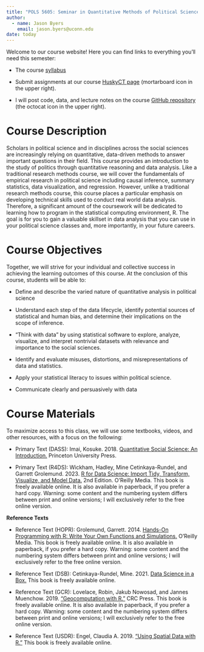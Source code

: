 ```yaml
---
title: "POLS 5605: Seminar in Quantitative Methods of Political Science"
author: 
  - name: Jason Byers
    email: jason.byers@uconn.edu
date: today
---
```


Welcome to our course website! Here you can find links to everything you'll need this semester:

-   The course [syllabus](https://byersjs.github.io/POLS-5605-Syllabus/)

-   Submit assignments at our course [HuskyCT page](https://huskyct.uconn.edu) (mortarboard icon in the upper right).

-   I will post code, data, and lecture notes on the course [GitHub repository](https://github.com/byersjs/POLS-5605) (the octocat icon in the upper right).

# Course Description

Scholars in political science and in disciplines across the social sciences are increasingly relying on quantitative, data-driven methods to answer important questions in their field. This course provides an introduction to the study of politics through quantitative reasoning and data analysis. Like a traditional research methods course, we will cover the fundamentals of empirical research in political science including causal inference, summary statistics, data visualization, and regression. However, unlike a traditional research methods course, this course places a particular emphasis on developing technical skills used to conduct real world data analysis. Therefore, a significant amount of the coursework will be dedicated to learning how to program in the statistical computing environment, R. The goal is for you to gain a valuable skillset in data analysis that you can use in your political science classes and, more importantly, in your future careers.

# Course Objectives

Together, we will strive for your individual and collective success in achieving the learning outcomes of this course. At the conclusion of this course, students will be able to:

-   Define and describe the varied nature of quantitative analysis in political science

-   Understand each step of the data lifecycle, identify potential sources of statistical and human bias, and determine their implications on the scope of inference.

-   "Think with data" by using statistical software to explore, analyze, visualize, and interpret nontrivial datasets with relevance and importance to the social sciences.

-   Identify and evaluate misuses, distortions, and misrepresentations of data and statistics.

-   Apply your statistical literacy to issues within political science.

-   Communicate clearly and persuasively with data

# Course Materials

To maximize access to this class, we will use some textbooks, videos, and other resources, with a focus on the following:

-   Primary Text (DASS): Imai, Kosuke. 2018. [Quantitative Social Science: An Introduction.](https://press.princeton.edu/books/hardcover/9780691167039/quantitative-social-science?srsltid=AfmBOorwui6mwJvPdZYGHFBTCe-K6stYkSIkyW3WwNRfsDpAF4gnnCuu) Princeton University Press.

-   Primary Text (R4DS): Wickham, Hadley, Mine Cetinkaya-Rundel, and Garrett Grolemund. 2023. [R for Data Science: Import Tidy, Transform, Visualize, and Model Data.](https://r4ds.hadley.nz) 2nd Edition. O'Reilly Media. This book is freely available online. It is also available in paperback, if you prefer a hard copy. Warning: some content and the numbering system differs between print and online versions; I will exclusively refer to the free online version.

**Reference Texts** <br>

-   Reference Text (HOPR): Grolemund, Garrett. 2014. [Hands-On Programming with R: Write Your Own Functions and Simulations.](https://rstudio-education.github.io/hopr/) O'Reilly Media. This book is freely available online. It is also available in paperback, if you prefer a hard copy. Warning: some content and the numbering system differs between print and online versions; I will exclusively refer to the free online version.

-   Reference Text (DSB): Cetinkaya-Rundel, Mine. 2021. [Data Science in a Box.](https://datasciencebox.org/index.html) This book is freely available online.

-   Reference Text (GCR): Lovelace, Robin, Jakub Nowosad, and Jannes Muenchow. 2019. ["Geocomputation with R."](https://geocompr.robinlovelace.net) CRC Press. This book is freely available online. It is also available in paperback, if you prefer a hard copy. Warning: some content and the numbering system differs between print and online versions; I will exclusively refer to the free online version.

-   Reference Text (USDR): Engel, Claudia A. 2019. ["Using Spatial Data with R."](https://cengel.github.io/R-spatial/) This book is freely available online.
